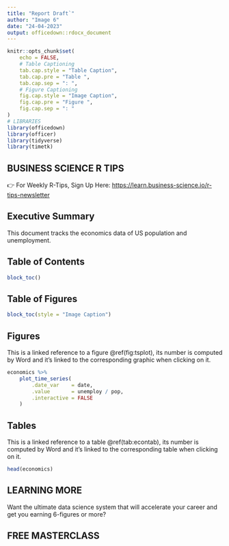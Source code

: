 ```yaml
---
title: "Report Draft`"
author: "Image 6"
date: "24-04-2023"
output: officedown::rdocx_document
---
```


```r
knitr::opts_chunk$set(
    echo = FALSE,
    # Table Captioning
    tab.cap.style = "Table Caption",
    tab.cap.pre = "Table ",
    tab.cap.sep = ": ",
    # Figure Captioning
    fig.cap.style = "Image Caption",
    fig.cap.pre = "Figure ",
    fig.cap.sep = ": "
)
# LIBRARIES
library(officedown)
library(officer)
library(tidyverse)
library(timetk)
```

## BUSINESS SCIENCE R TIPS 

👉 For Weekly R-Tips, Sign Up Here: <https://learn.business-science.io/r-tips-newsletter>

## Executive Summary

This document tracks the economics data of US population and unemployment.

\newpage

## Table of Contents

```r
block_toc()
```

## Table of Figures

```r
block_toc(style = "Image Caption")
```

\newpage

## Figures

This is a linked reference to a figure \@ref(fig:tsplot), its number is computed by Word and it's linked to the corresponding graphic when clicking on it.

```r
economics %>%
    plot_time_series(
        .date_var    = date, 
        .value       = unemploy / pop,
        .interactive = FALSE
    )
```

## Tables

This is a linked reference to a table \@ref(tab:econtab), its number is computed by Word and it's linked to the corresponding table when clicking on it.

```r
head(economics)
```

## LEARNING MORE 

Want the ultimate data science system that will accelerate your career and get you earning 6-figures or more?

## FREE MASTERCLASS





